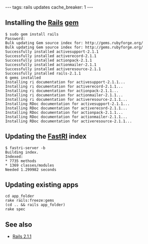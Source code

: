 ---
tags: rails updates
cache_breaker: 1
---
== Installing the [[Rails]] [[gem]] ==

<pre>$ sudo gem install rails
Password:
Bulk updating Gem source index for: http://gems.rubyforge.org/
Bulk updating Gem source index for: http://gems.rubyforge.org/
Successfully installed activesupport-2.1.1
Successfully installed activerecord-2.1.1
Successfully installed actionpack-2.1.1
Successfully installed actionmailer-2.1.1
Successfully installed activeresource-2.1.1
Successfully installed rails-2.1.1
6 gems installed
Installing ri documentation for activesupport-2.1.1...
Installing ri documentation for activerecord-2.1.1...
Installing ri documentation for actionpack-2.1.1...
Installing ri documentation for actionmailer-2.1.1...
Installing ri documentation for activeresource-2.1.1...
Installing RDoc documentation for activesupport-2.1.1...
Installing RDoc documentation for activerecord-2.1.1...
Installing RDoc documentation for actionpack-2.1.1...
Installing RDoc documentation for actionmailer-2.1.1...
Installing RDoc documentation for activeresource-2.1.1...</pre>

== Updating the [[FastRI]] index ==

<pre>$ fastri-server -b
Building index.
Indexed:
* 7735 methods
* 1369 classes/modules
Needed 1.299982 seconds</pre>

== Updating existing apps ==

<pre>cd app_folder
rake rails:freeze:gems
(cd .. && rails app_folder)
rake spec</pre>

== See also ==

* [[Rails 2.1.1]]

